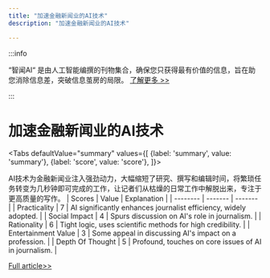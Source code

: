 ```yaml
---
title: "加速金融新闻业的AI技术"
description: "加速金融新闻业的AI技术"

---
```



:::info

“智闻AI“ 是由人工智能编撰的刊物集合，确保您只获得最有价值的信息，旨在助您消除信息差，突破信息茧房的局限。  [了解更多 >>](/)

:::

# 加速金融新闻业的AI技术


<Tabs
	defaultValue="summary"
	values={[
	{label: 'summary', value: 'summary'},
	{label: 'score', value: 'score'},
]}>
<TabItem value="summary">


AI技术为金融新闻业注入强劲动力，大幅缩短了研究、撰写和编辑时间，将繁琐任务转变为几秒钟即可完成的工作，让记者们从枯燥的日常工作中解脱出来，专注于更高质量的写作。
</TabItem>
<TabItem value="score">
	| Scores     | Value   | Explanation |
	| -------- | ------- | ------- |
	| Practicality  | 7    | AI significantly enhances journalist efficiency, widely adopted.    |
	| Social Impact | 4     | Spurs discussion on AI's role in journalism.    |
	| Rationality    | 6    | Tight logic, uses scientific methods for high credibility.    |
	| Entertainment Value    | 3    | Some appeal in discussing AI's impact on a profession.    |
	| Depth Of Thought    | 5    | Profound, touches on core issues of AI in journalism.    |
</TabItem>
</Tabs>

[Full article>>](https://www.producthunt.com/posts/journo-ai)
